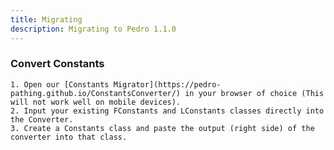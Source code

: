 ```yaml
---
title: Migrating
description: Migrating to Pedro 1.1.0
---
```

### Convert Constants
    1. Open our [Constants Migrator](https://pedro-pathing.github.io/ConstantsConverter/) in your browser of choice (This will not work well on mobile devices).
    2. Input your existing FConstants and LConstants classes directly into the Converter.
    3. Create a Constants class and paste the output (right side) of the converter into that class.